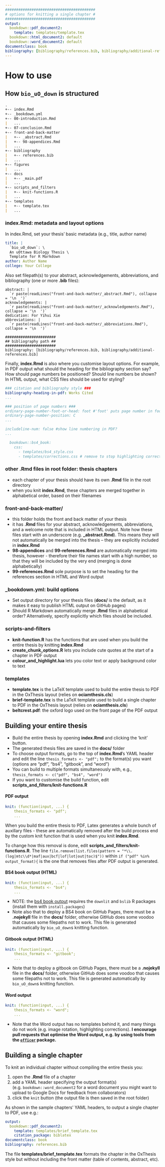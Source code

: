 ```yaml
---
#########################################
# options for knitting a single chapter #
#########################################
output:
  bookdown::pdf_document2:
    template: templates/template.tex
  bookdown::html_document2: default
  bookdown::word_document2: default
documentclass: book
bibliography: [bibliography/references.bib, bibliography/additional-references.bib]
---
```


# How to use

\minitoc <!-- this will include a mini table of contents-->

## How `bio_uO_down` is structured

``` markdown
.
+-- index.Rmd
+-- _bookdown.yml
+-- 00-introduction.Rmd
|   ...
+-- 07-conclusion.Rmd
+-- front-and-back-matter
|   +-- _abstract.Rmd
|   +-- 98-appendices.Rmd
|   ...
+-- bibliography
|   +-- references.bib
|   ...
+-- figures
|   ...
+-- docs
|   +-- _main.pdf
|   ...
+-- scripts_and_filters
|   +-- knit-functions.R
|   ...
+-- templates
|   +-- template.tex
|   ...
```

### index.Rmd: **metadata and layout options**

In index.Rmd, set your thesis' basic metadata (e.g., title, author name)

``` yaml
title: |
  `bio_uO_down`: \
  An uOttawa Biology Thesis \
  Template for R Markdown
author: Author Name
college: Your College
```

Also set filepath(s) to your abstract, acknowledgements, abbreviations, and bibliography (one or more **.bib** files):

```verbatim
abstract: |
  `r paste(readLines("front-and-back-matter/_abstract.Rmd"), collapse = '\n  ')`
acknowledgements: |
  `r paste(readLines("front-and-back-matter/_acknowledgements.Rmd"), collapse = '\n  ')`
dedication: For Yihui Xie
abbreviations: |
  `r paste(readLines("front-and-back-matter/_abbreviations.Rmd"), collapse = '\n  ')`

#######################
## bibliography path ##
#######################
bibliography: [bibliography/references.bib, bibliography/additional-references.bib]
```

Finally, **index.Rmd** is also where you customise layout options.
For example, in PDF output what should the heading for the bibliography section say?
How should page numbers be positioned?
Should line numbers be shown?
In HTML output, what CSS files should be used for styling?

``` yaml
### citation and bibliography style ###
bibliography-heading-in-pdf: Works Cited
...

### position of page numbers ###
ordinary-page-number-foot-or-head: foot #'foot' puts page number in footer, 'head' in header
ordinary-page-number-position: C
...

includeline-num: false #show line numbering in PDF?
...

  bookdown::bs4_book: 
    css: 
      - templates/bs4_style.css
      - templates/corrections.css # remove to stop highlighting corrections
```

### other **.Rmd** files in root folder: thesis chapters

-   each chapter of your thesis should have its own **.Rmd** file in the root directory
-   when you knit **index.Rmd**, these chapters are merged together in alphabetical order, based on their filenames

### **front-and-back-matter/**

-   this folder holds the front and back matter of your thesis
-   it has **.Rmd** files for your abstract, acknowledgements, abbreviations, and a welcome note that is included in HTML output.
    Note how these files start with an underscore (e.g. **\_abstract.Rmd**).
    This means they will not automatically be merged into the thesis -- they are explicitly included in **index.Rmd**
-   **98-appendices** and **99-references.Rmd** are automatically merged into thesis, however - therefore their file names start with a high number, so that they will be included by the very end (merging is done alphabetically)
-   **99-references.Rmd** sole purpose is to set the heading for the references section in HTML and Word output

### **\_bookdown.yml**: build options

-   Set output directory for your thesis files (**docs/** is the default, as it makes it easy to publish HTML output on GitHub pages)
-   Should R Markdown automatically merge **.Rmd** files in alphabetical order?
    Alternatively, specify explicitly which files should be included.

### **scripts-and-filters**

-   **knit-function.R** has the functions that are used when you build the entire thesis by knitting **index.Rmd**
-   **create_chunk_options.R** lets you include cute quotes at the start of a chapter in PDF output
-   **colour_and_highlight.lua** lets you color text or apply background color to text

### **templates**

-   **template.tex** is the LaTeX template used to build the entire thesis to PDF in the OxThesis layout (relies on **ociamthesis.cls**)
-   **brief-template.tex** is the LaTeX template used to build a single chapter to PDF in the OxThesis layout (relies on **ociamthesis.cls**)
-   **beltcrest.pdf**: the oxford logo used on the front page of the PDF output

## Building your entire thesis

-   Build the entire thesis by opening **index.Rmd** and clicking the 'knit' button.
-   The generated thesis files are saved in the **docs/** folder
-   To choose output formats, go to the top of **index.Rmd**'s YAML header and edit the line `thesis_formats <- "pdf";` to the format(s) you want (options are "pdf", "bs4", "gitbook", and "word")
-   You can build to multiple formats simultaneously with, e.g., `thesis_formats <- c("pdf", "bs4", "word")`
-   If you want to customise the build function, edit **scripts_and_filters/knit-functions.R**

#### PDF output

``` yaml
knit: (function(input, ...) {
    thesis_formats <- "pdf";
    ...
```

When you build the entire thesis to PDF, Latex generates a whole bunch of auxillary files - these are automatically removed after the build process end by the custom knit function that is used when you knit **index.Rmd**.

To change how this removal is done, edit **scripts_and_filters/knit-functions.R**.
The line `file.remove(list.files(pattern = "*\\.(log|mtc\\d*|maf|aux|bcf|lof|lot|out|toc)$"))` within `if ("pdf" %in% output_format){` is the one that removes files after PDF output is generated.

#### BS4 book output (HTML)

``` yaml
knit: (function(input, ...) {
    thesis_formats <- "bs4";
    ...
```

-   NOTE: the [bs4 book output](https://pkgs.rstudio.com/bookdown/reference/bs4_book.html) requires the `downlit` and `bslib` R packages (install them with `install.packages`)
-   Note also that to deploy a BS4 book on GitHub Pages, there must be a **.nojekyll** file in the **docs/** folder, otherwise GitHub does some voodoo that causes some filepaths not to work. This file is generated automatically by `bio_uO_down`s knitting function.

#### Gitbook output (HTML)

``` yaml
knit: (function(input, ...) {
    thesis_formats <- "gitbook";
    ...
```

-   Note that to deploy a gitbook on GitHub Pages, there must be a **.nojekyll** file in the **docs/** folder, otherwise GitHub does some voodoo that causes some filepaths not to work. This file is generated automatically by `bio_uO_down`s knitting function.

#### Word output

``` yaml
knit: (function(input, ...) {
    thesis_formats <- "word";
    ...
```

-   Note that the Word output has no templates behind it, and many things do not work (e.g. image rotation, highlighting corrections). **I encourage pull requests that optimise the Word output, e.g. by using tools from the [`officer`](https://github.com/davidgohel/officer) package.**

## Building a single chapter

To knit an individual chapter without compiling the entire thesis you:

1.  open the **.Rmd** file of a chapter
2.  add a YAML header specifying the output format(s) (e.g. `bookdown::word_document2` for a word document you might want to upload to Google Docs for feedback from collaborators)
3.  click the `knit` button (the output file is then saved in the root folder)

As shown in the sample chapters' YAML headers, to output a single chapter to PDF, use e.g.:

``` yaml
output:
  bookdown::pdf_document2:
    template: templates/brief_template.tex
    citation_package: biblatex
documentclass: book
bibliography: references.bib
```

The file **templates/brief_template.tex** formats the chapter in the OxThesis style but without including the front matter (table of contents, abstract, etc).
